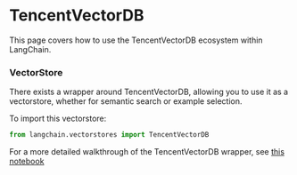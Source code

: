 # TencentVectorDB

This page covers how to use the TencentVectorDB ecosystem within LangChain.

### VectorStore

There exists a wrapper around TencentVectorDB, allowing you to use it as a vectorstore,
whether for semantic search or example selection.

To import this vectorstore:
```python
from langchain.vectorstores import TencentVectorDB
```

For a more detailed walkthrough of the TencentVectorDB wrapper, see [this notebook](/docs/integrations/vectorstores/tencentvectordb)
